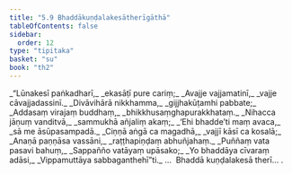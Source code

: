 ```yaml
---
title: "5.9 Bhaddākuṇḍalakesātherīgāthā"
tableOfContents: false
sidebar:
  order: 12
type: "tipitaka"
basket: "su"
book: "th2"
---
```



<DynamicBreadcrumb />

<Division number="107" book="th2" bookNo="19" page="391">

<Paragraph number="157" type="verses" book="th2">
_“Lūnakesī paṅkadharī,_  
_ekasāṭī pure cariṃ;_  
_Avajje vajjamatinī,_  
_vajje cāvajjadassinī._  

</Paragraph>

</Division>
<Division number="108" book="th2" bookNo="19" page="391">

<Paragraph number="158" type="verses" book="th2">
_Divāvihārā nikkhamma,_  
_gijjhakūṭamhi pabbate;_  
_Addasaṃ virajaṃ buddhaṃ,_  
_bhikkhusaṃghapurakkhataṃ._  

</Paragraph>

</Division>
<Division number="109" book="th2" bookNo="19" page="391">

<Paragraph number="159" type="verses" book="th2">
_Nihacca jāṇuṃ vanditvā,_  
_sammukhā añjaliṃ akaṃ;_  
_‘Ehi bhadde’ti maṃ avaca,_  
_sā me āsūpasampadā._  

</Paragraph>

</Division>
<Division number="110" book="th2" bookNo="19" page="392">

<Paragraph number="160" type="verses" book="th2">
_Ciṇṇā aṅgā ca magadhā,_  
_vajjī kāsī ca kosalā;_  
_Anaṇā paṇṇāsa vassāni,_  
_raṭṭhapiṇḍaṃ abhuñjahaṃ._  

</Paragraph>

</Division>
<Division number="111" book="th2" bookNo="19" page="392">

<Paragraph number="161" type="verses" book="th2">
_Puññaṃ vata pasavi bahuṃ,_  
_Sappañño vatāyaṃ upāsako;_  
_Yo bhaddāya cīvaraṃ adāsi,_  
_Vippamuttāya sabbaganthehī”ti._  


</Paragraph>
</Division>

<Paragraph number="162" type="center" book="th2">
…  Bhaddā kuṇḍalakesā therī… .
</Paragraph>